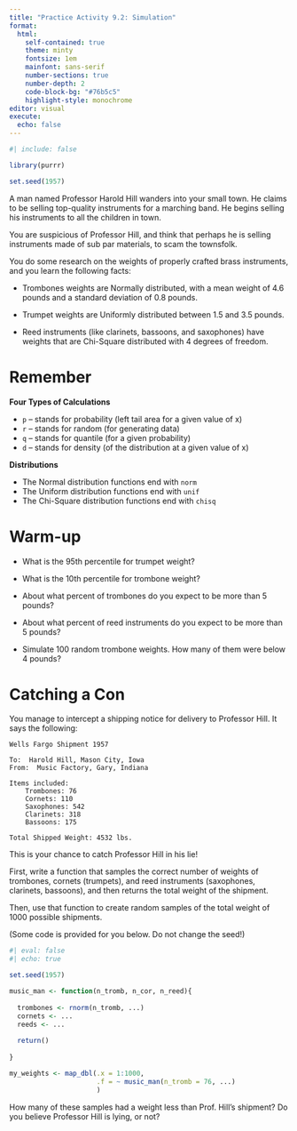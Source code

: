 ```yaml
---
title: "Practice Activity 9.2: Simulation"
format: 
  html: 
    self-contained: true
    theme: minty
    fontsize: 1em
    mainfont: sans-serif
    number-sections: true
    number-depth: 2
    code-block-bg: "#76b5c5"
    highlight-style: monochrome
editor: visual
execute: 
  echo: false
---
```


```r
#| include: false

library(purrr)

set.seed(1957)
```

A man named Professor Harold Hill wanders into your small town. He claims to be selling top-quality instruments for a marching band. He begins selling his instruments to all the children in town.

You are suspicious of Professor Hill, and think that perhaps he is selling instruments made of sub par materials, to scam the townsfolk.

You do some research on the weights of properly crafted brass instruments, and you learn the following facts:

-   Trombones weights are Normally distributed, with a mean weight of 4.6 pounds and a standard deviation of 0.8 pounds.

-   Trumpet weights are Uniformly distributed between 1.5 and 3.5 pounds.

-   Reed instruments (like clarinets, bassoons, and saxophones) have weights that are Chi-Square distributed with 4 degrees of freedom.

# Remember

**Four Types of Calculations**

-   `p` -- stands for probability (left tail area for a given value of x)
-   `r` -- stands for random (for generating data)
-   `q` -- stands for quantile (for a given probability)
-   `d` -- stands for density (of the distribution at a given value of x)

**Distributions**

-   The Normal distribution functions end with `norm`
-   The Uniform distribution functions end with `unif`
-   The Chi-Square distribution functions end with `chisq`

# Warm-up

-   What is the 95th percentile for trumpet weight?

-   What is the 10th percentile for trombone weight?

-   About what percent of trombones do you expect to be more than 5 pounds?

-   About what percent of reed instruments do you expect to be more than 5 pounds?

-   Simulate 100 random trombone weights. How many of them were below 4 pounds?

# Catching a Con

You manage to intercept a shipping notice for delivery to Professor Hill. It says the following:

    Wells Fargo Shipment 1957

    To:  Harold Hill, Mason City, Iowa
    From:  Music Factory, Gary, Indiana

    Items included:
        Trombones: 76
        Cornets: 110
        Saxophones: 542
        Clarinets: 318
        Bassoons: 175
        
    Total Shipped Weight: 4532 lbs.

This is your chance to catch Professor Hill in his lie!

First, write a function that samples the correct number of weights of trombones, cornets (trumpets), and reed instruments (saxophones, clarinets, bassoons), and then returns the total weight of the shipment.

Then, use that function to create random samples of the total weight of 1000 possible shipments.

(Some code is provided for you below. Do not change the seed!)

```r
#| eval: false
#| echo: true

set.seed(1957)

music_man <- function(n_tromb, n_cor, n_reed){
  
  trombones <- rnorm(n_tromb, ...)
  cornets <- ...
  reeds <- ...
  
  return()
  
}

my_weights <- map_dbl(.x = 1:1000, 
                      .f = ~ music_man(n_tromb = 76, ...)
                      ) 
```

How many of these samples had a weight less than Prof. Hill's shipment? Do you believe Professor Hill is lying, or not?
